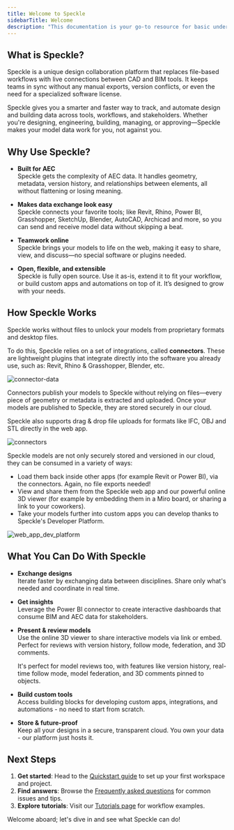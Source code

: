 ```yaml
---
title: Welcome to Speckle
sidebarTitle: Welcome
description: "This documentation is your go-to resource for basic understanding of Speckle's platform and terminology, getting started guides to set up workspaces, projects, and connectors, and common answers to FAQs and troubleshooting tips."
---
```


## What is Speckle?

Speckle is a unique design collaboration platform that replaces file-based workflows 
with live connections between CAD and BIM tools. It keeps teams in sync without any 
manual exports, version conflicts, or even the need for a specialized software license.

Speckle gives you a smarter and faster way to track, and automate design and building 
data across tools, workflows, and stakeholders. Whether you're designing, engineering, 
building, managing, or approving—Speckle makes your model data work for you, not against you.


## Why Use Speckle?

- **Built for AEC**  
  Speckle gets the complexity of AEC data. It handles geometry, metadata, version history, and relationships between elements, all without flattening or losing meaning.

- **Makes data exchange look easy**  
  Speckle connects your favorite tools; like Revit, Rhino, Power BI, Grasshopper, SketchUp, Blender, AutoCAD, Archicad and more, so you can send and receive model data without skipping a beat.

- **Teamwork online**  
  Speckle brings your models to life on the web, making it easy to share, view, and discuss—no special software or plugins needed.

- **Open, flexible, and extensible**  
  Speckle is fully open source. Use it as-is, extend it to fit your workflow, or build custom apps and automations on top of it. It’s designed to grow with your needs.

## How Speckle Works

Speckle works without files to unlock your models from proprietary formats and desktop files.

To do this, Speckle relies on a set of integrations, called **connectors**. These are lightweight plugins that integrate directly into the software you already use, such as: Revit, Rhino & Grasshopper, Blender, etc.

<Frame>
<img src="/images/introduction/intro-speckle-1.jpg" alt="connector-data" />
</Frame>

Connectors publish your models to Speckle without relying on files—every piece of geometry or metadata is extracted and uploaded. Once your models are published to Speckle, they are stored securely in our cloud.

Speckle also supports drag & drop file uploads for formats like IFC, OBJ and STL directly in the web app.

<Frame>
<img src="/images/introduction/intro-speckle-2.jpg" alt="connectors" />
</Frame>

Speckle models are not only securely stored and versioned in our cloud, they can be consumed in a variety of ways:

- Load them back inside other apps (for example Revit or Power BI), via the connectors. Again, no file exports needed!
- View and share them from the Speckle web app and our powerful online 3D viewer (for example by embedding them in a Miro board, or sharing a link to your coworkers).
- Take your models further into custom apps you can develop thanks to Speckle's Developer Platform.

<Frame>
<img src="/images/introduction/intro-speckle-3.jpg" alt="web_app_dev_platform" />
</Frame>


## What You Can Do With Speckle

- **Exchange designs**  
  Iterate faster by exchanging data between disciplines. Share only what's needed and coordinate in real time.

- **Get insights**  
  Leverage the Power BI connector to create interactive dashboards that consume BIM and AEC data for stakeholders.

- **Present & review models**  
  Use the online 3D viewer to share interactive models via link or embed. Perfect for reviews with version history, follow mode, federation, and 3D comments.

  It's perfect for model reviews too, with features like version history, real-time follow mode, model federation, and 3D comments pinned to objects.

- **Build custom tools**  
  Access building blocks for developing custom apps, integrations, and automations - no need to start from scratch.

- **Store & future-proof**  
  Keep all your designs in a secure, transparent cloud. You own your data - our platform just hosts it.

## Next Steps

1. **Get started**: Head to the [Quickstart guide](quickstart/quickstart) to set up your first workspace and project.  
2. **Find answers**: Browse the [Frequently asked questions](get-started/quick-answers) for common issues and tips.  
3. **Explore tutorials**: Visit our [Tutorials page](https://speckle.systems/tutorials) for workflow examples.

Welcome aboard; let's dive in and see what Speckle can do!
